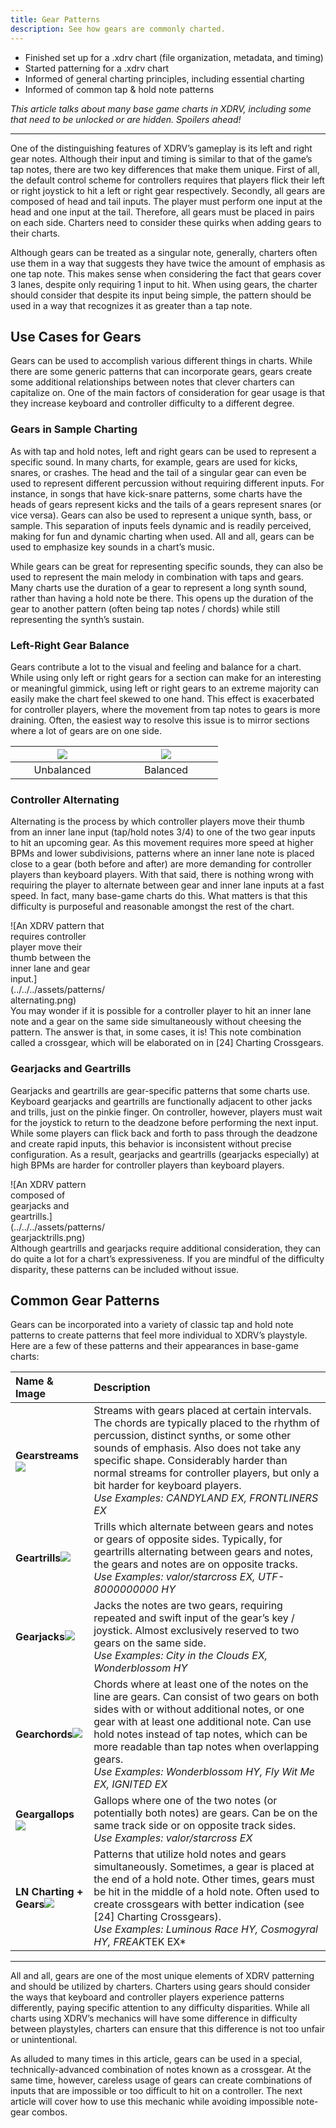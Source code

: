 ```yaml
---
title: Gear Patterns
description: See how gears are commonly charted.
---
```



<Aside type="note" title="Recommended Precursors">

- Finished set up for a .xdrv chart (file organization, metadata, and timing)
- Started patterning for a .xdrv chart
- Informed of general charting principles, including essential charting
- Informed of common tap & hold note patterns

*This article talks about many base game charts in XDRV, including some that need to be unlocked or are hidden. Spoilers ahead!*

</Aside>

---
 
One of the distinguishing features of XDRV’s gameplay is its left and right gear notes. Although their input and timing is similar to that of the game’s tap notes, there are two key differences that make them unique. First of all, the default control scheme for controllers requires that players flick their left or right joystick to hit a left or right gear respectively. Secondly, all gears are composed of head and tail inputs. The player must perform one input at the head and one input at the tail. Therefore, all gears must be placed in pairs on each side. Charters need to consider these quirks when adding gears to their charts.

Although gears can be treated as a singular note, generally, charters often use them in a way that suggests they have twice the amount of emphasis as one tap note. This makes sense when considering the fact that gears cover 3 lanes, despite only requiring 1 input to hit. When using gears, the charter should consider that despite its input being simple, the pattern should be used in a way that recognizes it as greater than a tap note.

## Use Cases for Gears

Gears can be used to accomplish various different things in charts. While there are some generic patterns that can incorporate gears, gears create some additional relationships between notes that clever charters can capitalize on. One of the main factors of consideration for gear usage is that they increase keyboard and controller difficulty to a different degree.

### Gears in Sample Charting

As with tap and hold notes, left and right gears can be used to represent a specific sound. In many charts, for example, gears are used for kicks, snares, or crashes. The head and the tail of a singular gear can even be used to represent different percussion without requiring different inputs. For instance, in songs that have kick-snare patterns, some charts have the heads of gears represent kicks and the tails of a gears represent snares (or vice versa). Gears can also be used to represent a unique synth, bass, or sample. This separation of inputs feels dynamic and is readily perceived, making for fun and dynamic charting when used. All and all, gears can be used to emphasize key sounds in a chart’s music.

While gears can be great for representing specific sounds, they can also be used to represent the main melody in combination with taps and gears. Many charts use the duration of a gear to represent a long synth sound, rather than having a hold note be there. This opens up the duration of the gear to another pattern (often being tap notes / chords) while still representing the synth’s sustain.

### Left-Right Gear Balance

Gears contribute a lot to the visual and feeling and balance for a chart. While using only left or right gears for a section can make for an interesting or meaningful gimmick, using left or right gears to an extreme majority can easily make the chart feel skewed to one hand. This effect is exacerbated for controller players, where the movement from tap notes to gears is more draining. Often, the easiest way to resolve this issue is to mirror sections where a lot of gears are on one side.

| <div style = "width:150px"> ![](../../../assets/patterns/unbalanced_gears.png) </div> | <div style = "width:150px"> ![](../../../assets/patterns/balanced_gears.png) </div> |
| :---: | :---: |
| Unbalanced | Balanced |

### Controller Alternating

Alternating is the process by which controller players move their thumb from an inner lane input (tap/hold notes 3/4) to one of the two gear inputs to hit an upcoming gear. As this movement requires more speed at higher BPMs and lower subdivisions, patterns where an inner lane note is placed close to a gear (both before and after) are more demanding for controller players than keyboard players. With that said, there is nothing wrong with requiring the player to alternate between gear and inner lane inputs at a fast speed. In fact, many base-game charts do this. What matters is that this difficulty is purposeful and reasonable amongst the rest of the chart.

<div style = "width:30%"> ![An XDRV pattern that requires controller player move their thumb between the inner lane and gear input.](../../../assets/patterns/alternating.png) </div> 

<Aside type="tip" title="Inner Lanes and Gears">
You may wonder if it is possible for a controller player to hit an inner lane note and a gear on the same side simultaneously without cheesing the pattern. The answer is that, in some cases, it is! This note combination called a crossgear, which will be elaborated on in [24] Charting Crossgears.
</Aside>

### Gearjacks and Geartrills

Gearjacks and geartrills are gear-specific patterns that some charts use. Keyboard gearjacks and geartrills are functionally adjacent to other jacks and trills, just on the pinkie finger. On controller, however, players must wait for the joystick to return to the deadzone before performing the next input. While some players can flick back and forth to pass through the deadzone and create rapid inputs, this behavior is inconsistent without precise configuration. As a result, gearjacks and geartrills (gearjacks especially) at high BPMs are harder for controller players than keyboard players.

<div style = "width:30%"> ![An XDRV pattern composed of gearjacks and geartrills.](../../../assets/patterns/gearjacktrills.png) </div> 

<Aside type ="caution" title="Wait, nuance!">
Although geartrills and gearjacks require additional consideration, they can do quite a lot for a chart’s expressiveness. If you are mindful of the difficulty disparity, these patterns can be included without issue.
</Aside>

## Common Gear Patterns

Gears can be incorporated into a variety of classic tap and hold note patterns to create patterns that feel more individual to XDRV’s playstyle. Here are a few of these patterns and their appearances in base-game charts:

| Name & Image | Description |
| :--- | :--- |
| **Gearstreams**<img src="/src/assets/patterns/gearstreams.png"/> | Streams with gears placed at certain intervals. The chords are typically placed to the rhythm of percussion, distinct synths, or some other sounds of emphasis. Also does not take any specific shape. Considerably harder than normal streams for controller players, but only a bit harder for keyboard players.<br/>*Use Examples: CANDYLAND EX, FRONTLINERS EX* |
| **Geartrills**<img src="/src/assets/patterns/geartrills.png"/> | Trills which alternate between gears and notes or gears of opposite sides. Typically, for geartrills alternating between gears and notes, the gears and notes are on opposite tracks.<br/>*Use Examples: valor/starcross EX, UTF-8000000000 HY* |
| **Gearjacks**<img src="/src/assets/patterns/gearjacks.png"/> | Jacks the notes are two gears, requiring repeated and swift input of the gear’s key / joystick. Almost exclusively reserved to two gears on the same side.<br/>*Use Examples: City in the Clouds EX, Wonderblossom HY* |
| **Gearchords**<img src="/src/assets/patterns/gearchords.png"/> | Chords where at least one of the notes on the line are gears. Can consist of two gears on both sides with or without additional notes, or one gear with at least one additional note. Can use hold notes instead of tap notes, which can be more readable than tap notes when overlapping gears.<br/>*Use Examples: Wonderblossom HY, Fly Wit Me EX, IGNITED EX* |
| **Geargallops**<img src="/src/assets/patterns/geargallops.png"/> | Gallops where one of the two notes (or potentially both notes) are gears. Can be on the same track side or on opposite track sides.<br/>*Use Examples: valor/starcross EX* |
| **LN Charting + Gears**<img src="/src/assets/patterns/ln_gear_charting.png"/> | Patterns that utilize hold notes and gears simultaneously. Sometimes, a gear is placed at the end of a hold note. Other times, gears must be hit in the middle of a hold note. Often used to create crossgears with better indication (see [24] Charting Crossgears).<br/>*Use Examples: Luminous Race HY, Cosmogyral HY, FREAK*TEK EX* |

---

All and all, gears are one of the most unique elements of XDRV patterning and should be utilized by charters. Charters using gears should consider the ways that keyboard and controller players experience patterns differently, paying specific attention to any difficulty disparities. While all charts using XDRV’s mechanics will have some difference in difficulty between playstyles, charters can ensure that this difference is not too unfair or unintentional.

As alluded to many times in this article, gears can be used in a special, technically-advanced combination of notes known as a crossgear. At the same time, however, careless usage of gears can create combinations of inputs that are impossible or too difficult to hit on a controller. The next article will cover how to use this mechanic while avoiding impossible note-gear combos.